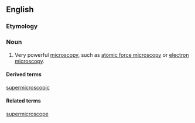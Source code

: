 ==English==
===Etymology===

{{prefix|super|microscopy}}



===Noun===
{{en-noun|-}}

#Very powerful [[microscopy]], such as [[atomic force microscopy]] or [[electron microscopy]].

====Derived terms====
[[supermicroscopic]]
====Related terms====
[[supermicroscope]]